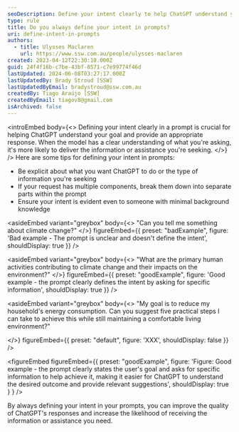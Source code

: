 ```yaml
---
seoDescription: Define your intent clearly to help ChatGPT understand your goal and provide accurate responses.
type: rule
title: Do you always define your intent in prompts?
uri: define-intent-in-prompts
authors:
  - title: Ulysses Maclaren
    url: https://www.ssw.com.au/people/ulysses-maclaren
created: 2023-04-12T22:30:10.000Z
guid: 24f4f16b-c7be-43bf-8571-c7e99774f46d
lastUpdated: 2024-06-08T03:27:17.000Z
lastUpdatedBy: Brady Stroud [SSW]
lastUpdatedByEmail: bradystroud@ssw.com.au
createdBy: Tiago Araújo [SSW]
createdByEmail: tiagov8@gmail.com
isArchived: false
---
```


<introEmbed
  body={<>
Defining your intent clearly in a prompt is crucial for helping ChatGPT understand your goal and provide an appropriate response. When the model has a clear understanding of what you're asking, it's more likely to deliver the information or assistance you're seeking.
  </>}
/>
Here are some tips for defining your intent in prompts:

- Be explicit about what you want ChatGPT to do or the type of information you're seeking
- If your request has multiple components, break them down into separate parts within the prompt
- Ensure your intent is evident even to someone with minimal background knowledge

<asideEmbed
  variant="greybox"
  body={<>
    "Can you tell me something about climate change?"
  </>}
  figureEmbed={{
    preset: "badExample",
    figure: 'Bad example - The prompt is unclear and doesn\'t define the intent',
    shouldDisplay: true
  }}
/>

<asideEmbed
  variant="greybox"
  body={<>
    "What are the primary human activities contributing to climate change and their impacts on the environment?"
  </>}
  figureEmbed={{
    preset: "goodExample",
    figure: 'Good example - the prompt clearly defines the intent by asking for specific information',
    shouldDisplay: true
  }}
/>

<asideEmbed
  variant="greybox"
  body={<>
    "My goal is to reduce my household's energy consumption. Can you suggest five practical steps I can take to achieve this while still maintaining a comfortable living environment?"

  </>}
  figureEmbed={{
    preset: "default",
    figure: 'XXX',
    shouldDisplay: false
  }}
/>

<figureEmbed figureEmbed={{
  preset: "goodExample",
  figure: 'Figure: Good example - the prompt clearly states the user\'s goal and asks for specific information to help achieve it, making it easier for ChatGPT to understand the desired outcome and provide relevant suggestions',
  shouldDisplay: true
} } />


By always defining your intent in your prompts, you can improve the quality of ChatGPT's responses and increase the likelihood of receiving the information or assistance you need.
